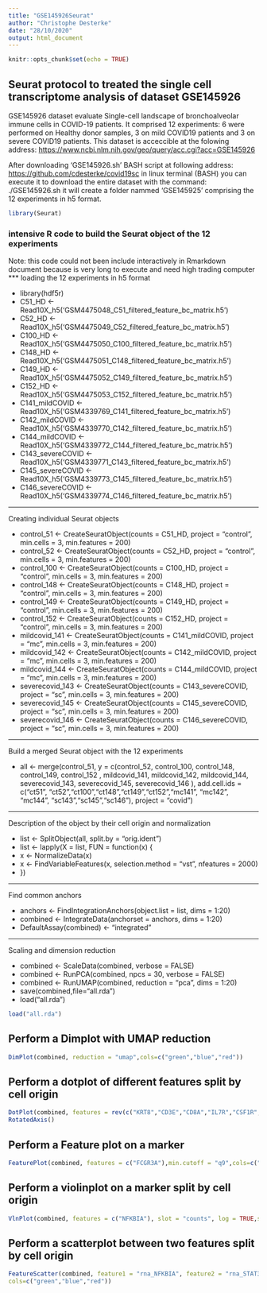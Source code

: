 ```yaml
---
title: "GSE145926Seurat"
author: "Christophe Desterke"
date: "28/10/2020"
output: html_document
---
```


```r
knitr::opts_chunk$set(echo = TRUE)
```

## Seurat protocol to treated the single cell transcriptome analysis of dataset GSE145926

GSE145926 dataset evaluate Single-cell landscape of bronchoalveolar immune cells in COVID-19 patients.
It comprised 12 experiments: 6 were performed on Healthy donor samples, 3 on mild COVID19 patients and 
3 on severe COVID19 patients.
This dataset is acceccible at the folowing address: <https://www.ncbi.nlm.nih.gov/geo/query/acc.cgi?acc=GSE145926>

After downloading 'GSE145926.sh' BASH script at following address: 
<https://github.com/cdesterke/covid19sc>
in linux terminal (BASH) you can execute it to download the entire dataset with the command:
./GSE145926.sh
it will create a folder nammed 'GSE145925' comprising the 12 experiments in h5 format.

```r
library(Seurat)
```

### intensive R code to build the Seurat object of the 12 experiments
Note: this code could not been include interactively in Rmarkdown document because is very long to execute
and need high trading computer
*** 
loading the 12 experiments in h5 format

* library(hdf5r)
* C51_HD <- Read10X_h5('GSM4475048_C51_filtered_feature_bc_matrix.h5')
* C52_HD <- Read10X_h5('GSM4475049_C52_filtered_feature_bc_matrix.h5')
* C100_HD <- Read10X_h5('GSM4475050_C100_filtered_feature_bc_matrix.h5')
* C148_HD <- Read10X_h5('GSM4475051_C148_filtered_feature_bc_matrix.h5')
* C149_HD <- Read10X_h5('GSM4475052_C149_filtered_feature_bc_matrix.h5')
* C152_HD <- Read10X_h5('GSM4475053_C152_filtered_feature_bc_matrix.h5')
* C141_mildCOVID <- Read10X_h5('GSM4339769_C141_filtered_feature_bc_matrix.h5')
* C142_mildCOVID <- Read10X_h5('GSM4339770_C142_filtered_feature_bc_matrix.h5')
* C144_mildCOVID <- Read10X_h5('GSM4339772_C144_filtered_feature_bc_matrix.h5')
* C143_severeCOVID <- Read10X_h5('GSM4339771_C143_filtered_feature_bc_matrix.h5')
* C145_severeCOVID <- Read10X_h5('GSM4339773_C145_filtered_feature_bc_matrix.h5')
* C146_severeCOVID <- Read10X_h5('GSM4339774_C146_filtered_feature_bc_matrix.h5')

***
Creating individual Seurat objects

* control_51 <- CreateSeuratObject(counts = C51_HD, project = "control", min.cells = 3, min.features = 200)
* control_52 <- CreateSeuratObject(counts = C52_HD, project = "control", min.cells = 3, min.features = 200)
* control_100 <- CreateSeuratObject(counts = C100_HD, project = "control", min.cells = 3, min.features = 200)
* control_148 <- CreateSeuratObject(counts = C148_HD, project = "control", min.cells = 3, min.features = 200)
* control_149 <- CreateSeuratObject(counts = C149_HD, project = "control", min.cells = 3, min.features = 200)
* control_152 <- CreateSeuratObject(counts = C152_HD, project = "control", min.cells = 3, min.features = 200)
* mildcovid_141 <- CreateSeuratObject(counts = C141_mildCOVID, project = "mc", min.cells = 3, min.features = 200)
* mildcovid_142 <- CreateSeuratObject(counts = C142_mildCOVID, project = "mc", min.cells = 3, min.features = 200)
* mildcovid_144 <- CreateSeuratObject(counts = C144_mildCOVID, project = "mc", min.cells = 3, min.features = 200)
* severecovid_143 <- CreateSeuratObject(counts = C143_severeCOVID, project = "sc", min.cells = 3, min.features = 200)
* severecovid_145 <- CreateSeuratObject(counts = C145_severeCOVID, project = "sc", min.cells = 3, min.features = 200)
* severecovid_146 <- CreateSeuratObject(counts = C146_severeCOVID, project = "sc", min.cells = 3, min.features = 200)

***
Build a merged Seurat object with the 12 experiments

* all <- merge(control_51, y = c(control_52, control_100, control_148, control_149, control_152 , mildcovid_141, mildcovid_142, mildcovid_144, severecovid_143, severecovid_145, severecovid_146 ), add.cell.ids = c("ct51", "ct52","ct100","ct148","ct149","ct152","mc141", "mc142", "mc144", "sc143","sc145","sc146"), project = "covid")

***
Description of the object by their cell origin and normalization

* list <- SplitObject(all, split.by = "orig.ident")
* list <- lapply(X = list, FUN = function(x) {
*   x <- NormalizeData(x)
*   x <- FindVariableFeatures(x, selection.method = "vst", nfeatures = 2000)
*   })

***
Find common anchors

* anchors <- FindIntegrationAnchors(object.list = list, dims = 1:20)
* combined <- IntegrateData(anchorset = anchors, dims = 1:20)
* DefaultAssay(combined) <- "integrated"

***
Scaling and dimension reduction

* combined <- ScaleData(combined, verbose = FALSE)
* combined <- RunPCA(combined, npcs = 30, verbose = FALSE)
* combined <- RunUMAP(combined, reduction = "pca", dims = 1:20)
* save(combined,file="all.rda")
* load("all.rda")
```r
load("all.rda")
```




## Perform a Dimplot with UMAP reduction
```r
DimPlot(combined, reduction = "umap",cols=c("green","blue","red")) 
```

## Perform a dotplot of different features split by cell origin

```r
DotPlot(combined, features = rev(c("KRT8","CD3E","CD8A","IL7R","CSF1R","CSF2RA","CSF3R","CD14","FCGR3A","NKG7","MS4A1","HBB","PF4","CD34","PTPRC")),cols=c("green","blue","red"), dot.scale = 8, split.by = "orig.ident",assay = "RNA") +
RotatedAxis()
```

## Perform a Feature plot on a marker

```r
FeaturePlot(combined, features = c("FCGR3A"),min.cutoff = "q9",cols=c("#CCFFFF","darkblue"),split.by= "orig.ident")
```

## Perform a violinplot on a marker split by cell origin
```r
VlnPlot(combined, features = c("NFKBIA"), slot = "counts", log = TRUE,split.by= "orig.ident",pt.size=0,cols=c("green","blue","red"))
```

## Perform a scatterplot between two features split by cell origin
```r
FeatureScatter(combined, feature1 = "rna_NFKBIA", feature2 = "rna_STAT3", slot="counts",
cols=c("green","blue","red"))
```

